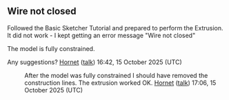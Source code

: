 == Wire not closed ==

Followed the Basic Sketcher Tutorial and prepared to perform the Extrusion. It did not work - I kept getting an error message "Wire not closed"

The model is fully constrained.

Any suggestions? [[User:Hornet|Hornet]] ([[User talk:Hornet|talk]]) 16:42, 15 October 2025 (UTC)

:After the model was fully constrained I should have removed the construction lines. The extrusion worked OK.  [[User:Hornet|Hornet]] ([[User talk:Hornet|talk]]) 17:06, 15 October 2025 (UTC)